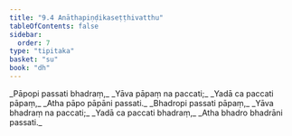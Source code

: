```yaml
---
title: "9.4 Anāthapiṇḍikaseṭṭhivatthu"
tableOfContents: false
sidebar:
  order: 7
type: "tipitaka"
basket: "su"
book: "dh"
---
```



<DynamicBreadcrumb />

<Division number="119" book="dh" bookNo="18" page="31">

<Paragraph number="128" type="verses" book="dh">
_Pāpopi passati bhadraṃ,_  
_Yāva pāpaṃ na paccati;_  
_Yadā ca paccati pāpaṃ,_  
_Atha pāpo pāpāni passati._  

</Paragraph>

</Division>
<Division number="120" book="dh" bookNo="18" page="31">

<Paragraph number="129" type="verses" book="dh">
_Bhadropi passati pāpaṃ,_  
_Yāva bhadraṃ na paccati;_  
_Yadā ca paccati bhadraṃ,_  
_Atha bhadro bhadrāni passati._
</Paragraph>
</Division>